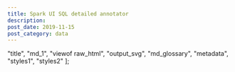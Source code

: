 ```yaml
---
title: Spark UI SQL detailed annotator
description:
post_date: 2019-11-15
post_category: data
---
```




  "title",
  "md_1",
  "viewof raw_html",
  "output_svg",
  "md_glossary",
  "metadata",
  "styles1",
  "styles2"
];

<ObservableNotebook notebook={notebook} cells={output_order} />
